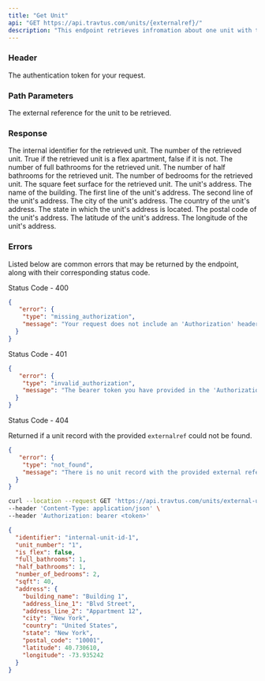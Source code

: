 ```yaml
---
title: "Get Unit"
api: "GET https://api.travtus.com/units/{externalref}/"
description: "This endpoint retrieves infromation about one unit with the provided external reference."
---
```


### Header

<ParamField header="Authorization" type="string" default="none" required>
  The authentication token for your request.
</ParamField>

### Path Parameters

<ParamField path="externalref" type="string" default="none" required>
  The external reference for the unit to be retrieved.
</ParamField>

### Response

<ResponseField name="identifier" type="string">
  The internal identifier for the retrieved unit.
</ResponseField>

<ResponseField name="unit_number" type="string">
  The number of the retrieved unit.
</ResponseField>

<ResponseField name="is_flex" type="boolean">
  True if the retrieved unit is a flex apartment, false if it is not.
</ResponseField>

<ResponseField name="full_bathrooms" type="integer">
  The number of full bathrooms for the retrieved unit.
</ResponseField>

<ResponseField name="half_bathrooms" type="integer">
  The number of half bathrooms for the retrieved unit.
</ResponseField>

<ResponseField name="number_of_bedrooms" type="integer">
  The number of bedrooms for the retrieved unit.
</ResponseField>

<ResponseField name="sqft" type="integer">
  The square feet surface for the retrieved unit.
</ResponseField>

<ResponseField name="address" type="object">
  The unit's address.

<Expandable title="address">
  <ResponseField name="building_name" type="string">
    The name of the building.
  </ResponseField>
  <ResponseField name="address_line_1" type="string">
    The first line of the unit's address.
  </ResponseField>
  <ResponseField name="address_line_2" type="string">
    The second line of the unit's address.
  </ResponseField>
  <ResponseField name="city" type="string">
    The city of the unit's address.
  </ResponseField>
  <ResponseField name="country" type="string">
    The country of the unit's address.
  </ResponseField>
  <ResponseField name="state" type="string">
    The state in which the unit's address is located.
  </ResponseField>
  <ResponseField name="postal_code" type="string">
    The postal code of the unit's address.
  </ResponseField>
  <ResponseField name="latitude" type="float">
    The latitude of the unit's address.
  </ResponseField>
  <ResponseField name="longitude" type="float">
    The longitude of the unit's address.
  </ResponseField>
</Expandable>

</ResponseField>

### Errors

Listed below are common errors that may be returned by the endpoint, along with their corresponding status code.

Status Code - 400
```json Missing Authorization header
{
   "error": {
    "type": "missing_authorization",
    "message": "Your request does not include an 'Authorization' header with a bearer token for your account."
  }
}
```

Status Code - 401
```json Invalid/Expired Authorization header bearer token value
{
   "error": {
    "type": "invalid_authorization",
    "message": "The bearer token you have provided in the 'Authorization' header is invalid."
  }
}
```

Status Code - 404

Returned if a unit record with the provided `externalref` could not be found.
```json No unit record found for the provided externalref
{
   "error": {
    "type": "not_found",
    "message": "There is no unit record with the provided external reference or internal id."
  }
}
```

<RequestExample>

```bash Example Request
curl --location --request GET 'https://api.travtus.com/units/external-unit-ref-1/' \
--header 'Content-Type: application/json' \
--header 'Authorization: bearer <token>'
```

</RequestExample>

<ResponseExample>

```json Response
{
  "identifier": "internal-unit-id-1",
  "unit_number": "1",
  "is_flex": false,
  "full_bathrooms": 1,
  "half_bathrooms": 1,
  "number_of_bedrooms": 2,
  "sqft": 40,
  "address": {
    "building_name": "Building 1",
    "address_line_1": "Blvd Street",
    "address_line_2": "Appartment 12",
    "city": "New York",
    "country": "United States",
    "state": "New York",
    "postal_code": "10001",
    "latitude": 40.730610,
    "longitude": -73.935242
  }
}
```

</ResponseExample>
